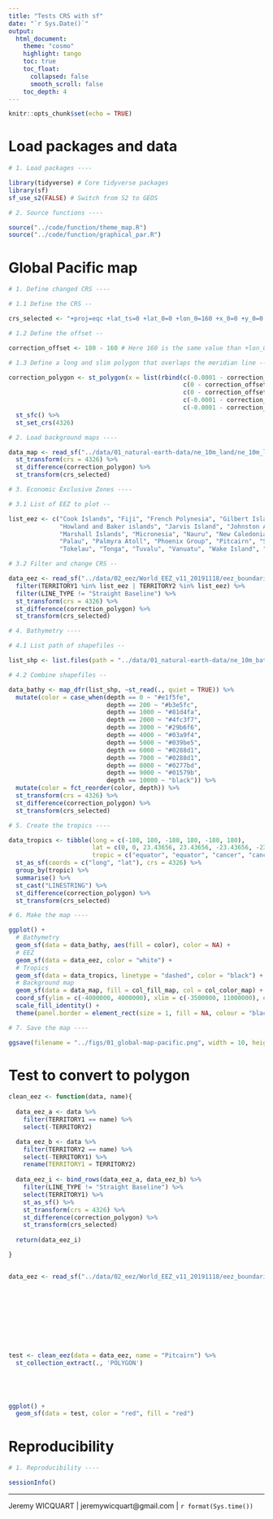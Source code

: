 ```yaml
---
title: "Tests CRS with sf"
date: "`r Sys.Date()`"
output: 
  html_document:
    theme: "cosmo"
    highlight: tango
    toc: true
    toc_float:
      collapsed: false
      smooth_scroll: false
    toc_depth: 4
---
```


```r
knitr::opts_chunk$set(echo = TRUE)
```

# Load packages and data

```r

# 1. Load packages ----

library(tidyverse) # Core tidyverse packages
library(sf)
sf_use_s2(FALSE) # Switch from S2 to GEOS

# 2. Source functions ----

source("../code/function/theme_map.R")
source("../code/function/graphical_par.R")

```

# Global Pacific map

```r

# 1. Define changed CRS ----

# 1.1 Define the CRS --

crs_selected <- "+proj=eqc +lat_ts=0 +lat_0=0 +lon_0=160 +x_0=0 +y_0=0 +datum=WGS84 +units=m +no_defs"

# 1.2 Define the offset --

correction_offset <- 180 - 160 # Here 160 is the same value than +lon_0 from crs_selected

# 1.3 Define a long and slim polygon that overlaps the meridian line --

correction_polygon <- st_polygon(x = list(rbind(c(-0.0001 - correction_offset, 90),
                                                c(0 - correction_offset, 90),
                                                c(0 - correction_offset, -90),
                                                c(-0.0001 - correction_offset, -90),
                                                c(-0.0001 - correction_offset, 90)))) %>%
  st_sfc() %>%
  st_set_crs(4326)

# 2. Load background maps ----

data_map <- read_sf("../data/01_natural-earth-data/ne_10m_land/ne_10m_land.shp") %>% 
  st_transform(crs = 4326) %>% 
  st_difference(correction_polygon) %>% 
  st_transform(crs_selected)

# 3. Economic Exclusive Zones ----

# 3.1 List of EEZ to plot --

list_eez <- c("Cook Islands", "Fiji", "French Polynesia", "Gilbert Islands", "Guam", "Hawaii",
              "Howland and Baker islands", "Jarvis Island", "Johnston Atoll", "Line Group",
              "Marshall Islands", "Micronesia", "Nauru", "New Caledonia", "Niue", "Northern Mariana Islands",
              "Palau", "Palmyra Atoll", "Phoenix Group", "Pitcairn", "Samoa", "Solomon Islands",
              "Tokelau", "Tonga", "Tuvalu", "Vanuatu", "Wake Island", "Wallis and Futuna")

# 3.2 Filter and change CRS --

data_eez <- read_sf("../data/02_eez/World_EEZ_v11_20191118/eez_boundaries_v11.shp") %>% 
  filter(TERRITORY1 %in% list_eez | TERRITORY2 %in% list_eez) %>% 
  filter(LINE_TYPE != "Straight Baseline") %>% 
  st_transform(crs = 4326) %>% 
  st_difference(correction_polygon) %>% 
  st_transform(crs_selected)

# 4. Bathymetry ----

# 4.1 List path of shapefiles --

list_shp <- list.files(path = "../data/01_natural-earth-data/ne_10m_bathymetry_all/", pattern = ".shp", full.names = TRUE)

# 4.2 Combine shapefiles --

data_bathy <- map_dfr(list_shp, ~st_read(., quiet = TRUE)) %>% 
  mutate(color = case_when(depth == 0 ~ "#e1f5fe",
                           depth == 200 ~ "#b3e5fc",
                           depth == 1000 ~ "#81d4fa",
                           depth == 2000 ~ "#4fc3f7",
                           depth == 3000 ~ "#29b6f6",
                           depth == 4000 ~ "#03a9f4",
                           depth == 5000 ~ "#039be5",
                           depth == 6000 ~ "#0288d1",
                           depth == 7000 ~ "#0288d1",
                           depth == 8000 ~ "#0277bd",
                           depth == 9000 ~ "#01579b",
                           depth == 10000 ~ "black")) %>% 
  mutate(color = fct_reorder(color, depth)) %>% 
  st_transform(crs = 4326) %>% 
  st_difference(correction_polygon) %>% 
  st_transform(crs_selected)

# 5. Create the tropics ----

data_tropics <- tibble(long = c(-180, 180, -180, 180, -180, 180), 
                       lat = c(0, 0, 23.43656, 23.43656, -23.43656, -23.43656), 
                       tropic = c("equator", "equator", "cancer", "cancer", "capricorne", "capricorne")) %>% 
  st_as_sf(coords = c("long", "lat"), crs = 4326) %>% 
  group_by(tropic) %>% 
  summarise() %>% 
  st_cast("LINESTRING") %>% 
  st_difference(correction_polygon) %>% 
  st_transform(crs_selected)

# 6. Make the map ----

ggplot() +
  # Bathymetry
  geom_sf(data = data_bathy, aes(fill = color), color = NA) +
  # EEZ
  geom_sf(data = data_eez, color = "white") +
  # Tropics
  geom_sf(data = data_tropics, linetype = "dashed", color = "black") +
  # Background map
  geom_sf(data = data_map, fill = col_fill_map, col = col_color_map) +
  coord_sf(ylim = c(-4000000, 4000000), xlim = c(-3500000, 11000000), expand = FALSE) +
  scale_fill_identity() +
  theme(panel.border = element_rect(size = 1, fill = NA, colour = "black"))

# 7. Save the map ----

ggsave(filename = "../figs/01_global-map-pacific.png", width = 10, height = 6, dpi = 600)

```


# Test to convert to polygon

```r


clean_eez <- function(data, name){
  
  data_eez_a <- data %>% 
    filter(TERRITORY1 == name) %>% 
    select(-TERRITORY2)

  data_eez_b <- data %>% 
    filter(TERRITORY2 == name) %>% 
    select(-TERRITORY1) %>% 
    rename(TERRITORY1 = TERRITORY2)
  
  data_eez_i <- bind_rows(data_eez_a, data_eez_b) %>% 
    filter(LINE_TYPE != "Straight Baseline") %>%
    select(TERRITORY1) %>% 
    st_as_sf() %>% 
    st_transform(crs = 4326) %>% 
    st_difference(correction_polygon) %>% 
    st_transform(crs_selected)
  
  return(data_eez_i)

}


data_eez <- read_sf("../data/02_eez/World_EEZ_v11_20191118/eez_boundaries_v11.shp")










test <- clean_eez(data = data_eez, name = "Pitcairn") %>% 
  st_collection_extract(., 'POLYGON')





ggplot() +
  geom_sf(data = test, color = "red", fill = "red")


```

# Reproducibility

```r

# 1. Reproducibility ----

sessionInfo()

```

---
Jeremy WICQUART | jeremywicquart@gmail.com | `r format(Sys.time())`